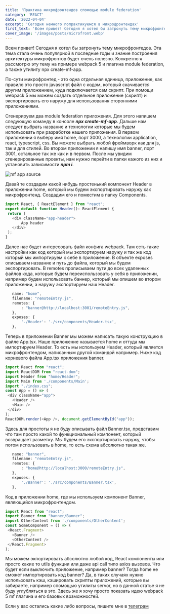 ```yaml
---
title: 'Практика микрофронтендов спомощью module federation'
category: 'REACT'
date: '2022-04-04'
excerpt: 'Сегодня немного попрактикуемся в микрофронтендах'
first_text: 'Всем привет! Сегодня я хотел бы затронуть тему микрофронтедов. Эта тема стала очень популярной в последние годы и знание построения архитектуры микрофронтов будет очень полезно.'
cover_image: '/images/posts/microfront.webp'
---
```


Всем привет! Сегодня я хотел бы затронуть тему микрофронтедов. Эта тема стала очень популярной в последние годы
и знание построения архитектуры микрофронтов будет очень полезно. Конкретно я рассмотрю эту тему на примере
webpack 5 и плагина module federation, а также утилиту npx create-mf-app.

По-сути микрофронтед - это одна отдельная единица, приложение, как правило это просто javascript файл с кодом,
который скачивается другим приложением, куда подключается сам скрипт. При помощи webpack 5 мы можем
создать отдельное приложение (скрипт) и экспортировать его наружу для использования сторонними приложениями.

Сгенерируем два module federation приложения. Для этого напишем следующую команду в консоле ***npx create-mf-app***.
Дальше нам следует выбрать название и технологии которые мы будем использовать при разработке нашего приложения.
В первом приложении я выберу имя home, порт 3000, а технологии application, react, typescript, css. Вы можете выбрать любой фреймворк
как для js, так и для стилей. Во втором приложении я напишу имя banner, порт 3001, остальное так жe как и в первом.
После мы увидим сгенерированные проекты, нам нужно перейти в папки кажого из них и установить зависимости ***npm i***.

![mf app source](/images/posts/mf-app-screen1.png)

Давай те создадим какой нибудь простенький компонент Header в приложении home, который мы будем экспортировать наружу как микрофронтенд.
Создадим его и поместим в папку Components.

 ```javascript
import React, { ReactElement } from "react";
export default function Header(): ReactElement {
  return (
    <div className="app-header">
        App header
    </div>
  );
}
```

Далее нас будет интересовать файл конфига webpack. Там есть такие настройки как код который мы экспортируем наружу
и так же код который мы импортируем к себе в приложение. В объекте exposes описываем название и путь до файла,
который мы будем экспортировать. В remotes прописываем пути до всех удаленных файлов кода, которые будем переиспользовать
у себя в приложении, например будем использовать баннер, который мы опишем во втором приложении, а наружу экспортируем наш Header.

 ```javascript
    name: "home",
    filename: "remoteEntry.js",
    remotes: {
        : "banner@http://localhost:3001/remoteEntry.js",
    },
    exposes: {
        './Header': './src/components/Header.tsx',
    },
```

Теперь в приложении Banner мы можем написать такую конструкцию в файле App.tsx. Наше приложение называется home и оттуда
мы импортируем Header. То есть мы используем Header, который является микрофронтендом, написанным другой командой например.
Ниже код корневого файла App.tsx приложения banner.

 ```javascript
import React from "react";
import ReactDOM from "react-dom";
import Header from "home/Header";
import Main from './components/Main';
import "./index.css";
const App = () => (
  <div className="app">
    <Header />
    <Main />
  </div>
);
ReactDOM.render(<App />, document.getElementById("app"));
```

Здесь для простоты я не буду описывать файл Banner.tsx, представим что там просто какой то функциональный компонент,
который возвращает разметку. Мы будем его экспортировать наружу, чтобы потом использовать в home, то есть схема абсолютно такая же.

 ```javascript
    name: "banner",
    filename: "remoteEntry.js",
    remotes: {
        : "home@http://localhost:3000/remoteEntry.js",
    },
    exposes: {
        './Banner': './src/components/Banner.tsx',
    },
```

Код в приложении home, где мы используем компонент Banner, являющийся микрофронтендом.

 ```javascript
import React from "react";
import Banner from "banner/Banner";
import OtherContent from './components/OtherContent';
const SomeComponent = () => (
  <React.Fragment>
    <Banner />
    <OtherContent />
  </React.Fragment>
);
```

Мы можем экпортировать абсолютно любой код, React компоненты или просто какие то utils функции или даже
api call типо axios вызовов. Что будет если выключить приложение, например banner? Тогда home не сможет импортировать
код banner? Да, в таких случаях нужно использовать кэш, кэшировать скрипты приложений, которые вы забираете, например
спомощью утилиты servor, но в данной статье я не буду углубляться в это. Здесь же я хочу просто показать идею webpack
5 mf плагина и его базовых возможностей.

Если у вас остались какие либо вопросы, пишите мне в [телеграм](https://t.me/stevenPav)
